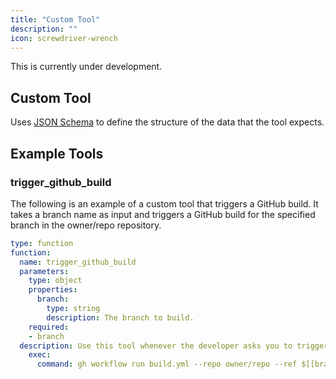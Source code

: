 ```yaml
---
title: "Custom Tool"
description: ""
icon: screwdriver-wrench
---
```


<Warning>This is currently under development.</Warning>

## Custom Tool

Uses [JSON Schema](https://json-schema.org/) to define the structure of the data that the tool expects.

## Example Tools

### trigger_github_build

The following is an example of a custom tool that triggers a GitHub build. It takes a branch name as input
and triggers a GitHub build for the specified branch in the owner/repo repository.

```yaml
type: function
function:
  name: trigger_github_build
  parameters:
    type: object
    properties:
      branch:
        type: string
        description: The branch to build.
    required:
    - branch
  description: Use this tool whenever the developer asks you to trigger a github build.
    exec:
      command: gh workflow run build.yml --repo owner/repo --ref $[[branch]]
```
